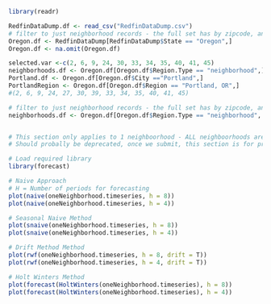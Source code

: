 ```r
library(readr)

RedfinDataDump.df <- read_csv("RedfinDataDump.csv")
# filter to just neighborhood records - the full set has by zipcode, and other breakdowns we don't care about
Oregon.df <- RedfinDataDump[RedfinDataDump$State == "Oregon",]
Oregon.df <- na.omit(Oregon.df)

selected.var <-c(2, 6, 9, 24, 30, 33, 34, 35, 40, 41, 45)
neighborhoods.df <- Oregon.df[Oregon.df$Region.Type == "neighborhood",]
Portland.df <- Oregon.df[Oregon.df$City =="Portland",]
PortlandRegion <- Oregon.df[Oregon.df$Region == "Portland, OR",]
#(2, 6, 9, 24, 27, 30, 39, 33, 34, 35, 40, 41, 45)

# filter to just neighborhood records - the full set has by zipcode, and other breakdowns we don't care about
neighborhoods.df <- Oregon.df[Oregon.df$Region.Type == "neighborhood", selected.var]


# This section only applies to 1 neighboorhood - ALL neighboorhoods are below
# Should probally be deprecated, once we submit, this section is for practice

# Load required library
library(forecast)

# Naive Approach
# H = Number of periods for forecasting
plot(naive(oneNeighborhood.timeseries, h = 8))
plot(naive(oneNeighborhood.timeseries, h = 4))

# Seasonal Naive Method 
plot(snaive(oneNeighborhood.timeseries, h = 8))
plot(snaive(oneNeighborhood.timeseries, h = 4))

# Drift Method Method 
plot(rwf(oneNeighborhood.timeseries, h = 8, drift = T))
plot(rwf(oneNeighborhood.timeseries, h = 4, drift = T))

# Holt Winters Method 
plot(forecast(HoltWinters(oneNeighborhood.timeseries), h = 8))
plot(forecast(HoltWinters(oneNeighborhood.timeseries), h = 4))

```